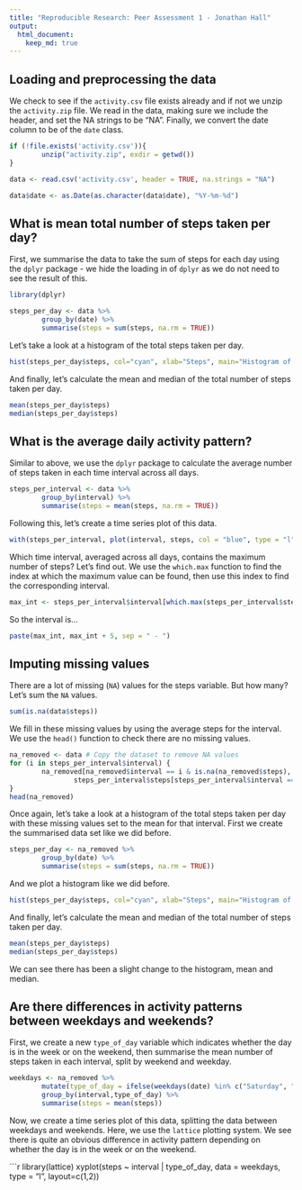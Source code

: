 ```yaml
---
title: "Reproducible Research: Peer Assessment 1 - Jonathan Hall"
output: 
  html_document:
    keep_md: true
---
```



## Loading and preprocessing the data

We check to see if the `activity.csv` file exists already and if not we unzip the `activity.zip` file. We read in the data, making sure we include the header, and set the NA strings to be "NA". Finally, we convert the date column to be of the `date` class.

```r
if (!file.exists('activity.csv')){
        unzip("activity.zip", exdir = getwd())
}

data <- read.csv('activity.csv', header = TRUE, na.strings = "NA")

data$date <- as.Date(as.character(data$date), "%Y-%m-%d")
```


## What is mean total number of steps taken per day?

First, we summarise the data to take the sum of steps for each day using the `dplyr` package - we hide the loading in of `dplyr` as we do not need to see the result of this.

```r
library(dplyr)
```


```r
steps_per_day <- data %>%
        group_by(date) %>%
        summarise(steps = sum(steps, na.rm = TRUE))
```

Let's take a look at a histogram of the total steps taken per day.

```r
hist(steps_per_day$steps, col="cyan", xlab="Steps", main="Histogram of Steps Per Day")
```

And finally, let's calculate the mean and median of the total number of steps taken per day.

```r
mean(steps_per_day$steps)
median(steps_per_day$steps)
```


## What is the average daily activity pattern?

Similar to above, we use the `dplyr` package to calculate the average number of steps taken in each time interval across all days.

```r
steps_per_interval <- data %>%
        group_by(interval) %>%
        summarise(steps = mean(steps, na.rm = TRUE))
```

Following this, let's create a time series plot of this data.

```r
with(steps_per_interval, plot(interval, steps, col = "blue", type = "l", xlab = "Interval", ylab= "Steps", main = "Time Series of mean steps taken over the course of a day"))
```

Which time interval, averaged across all days, contains the maximum number of steps? Let's find out. We use the `which.max` function to find the index at which the maximum value can be found, then use this index to find the corresponding interval.

```r
max_int <- steps_per_interval$interval[which.max(steps_per_interval$steps)]
```

So the interval is...

```r
paste(max_int, max_int + 5, sep = " - ")
```


## Imputing missing values

There are a lot of missing (`NA`) values for the steps variable. But how many? Let's sum the `NA` values.

```r
sum(is.na(data$steps))
```

We fill in these missing values by using the average steps for the interval. We use the `head()` function to check there are no missing values.

```r
na_removed <- data # Copy the dataset to remove NA values
for (i in steps_per_interval$interval) {
        na_removed[na_removed$interval == i & is.na(na_removed$steps), ]$steps <- 
                steps_per_interval$steps[steps_per_interval$interval == i]
}
head(na_removed)
```

Once again, let's take a look at a histogram of the total steps taken per day with these missing values set to the mean for that interval. First we create the summarised data set like we did before.

```r
steps_per_day <- na_removed %>%
        group_by(date) %>%
        summarise(steps = sum(steps, na.rm = TRUE))
```

And we plot a histogram like we did before.

```r
hist(steps_per_day$steps, col="cyan", xlab="Steps", main="Histogram of Steps Per Day with missing values imputed")
```

And finally, let's calculate the mean and median of the total number of steps taken per day.

```r
mean(steps_per_day$steps)
median(steps_per_day$steps)
```

We can see there has been a slight change to the histogram, mean and median.

## Are there differences in activity patterns between weekdays and weekends?

First, we create a new `type_of_day` variable which indicates whether the day is in the week or on the weekend, then summarise the mean number of steps taken in each interval, split by weekend and weekday.

```r
weekdays <- na_removed %>%
        mutate(type_of_day = ifelse(weekdays(date) %in% c("Saturday", "Sunday"), "Weekend", "Weekday")) %>%
        group_by(interval,type_of_day) %>%
        summarise(steps = mean(steps))
```

Now, we create a time series plot of this data, splitting the data between weekdays and weekends. Here, we use the `lattice` plotting system. We see there is quite an obvious difference in activity pattern depending on whether the day is in the week or on the weekend.

```r
library(lattice)
xyplot(steps ~ interval | type_of_day, data = weekdays, type = "l", layout=c(1,2))
